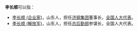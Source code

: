 '''李长顺'''可以指：
* [[李长顺_(企业家)|李长顺 (企业家)]]，山东人，担任[[济钢集团|济钢集团]]董事长，[[全国人大代表|全国人大代表]]。
* [[李长顺_(解放军)|李长顺 (解放军)]]，山东人，担任[[总后勤部|总后勤部]]参谋长，全国人大代表。
{{disambig}}